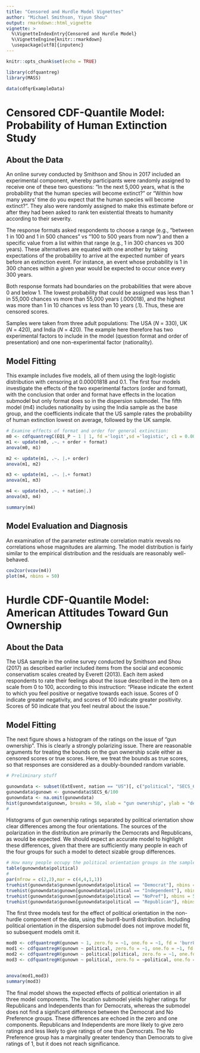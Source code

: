 ---
title: "Censored and Hurdle Model Vignettes"
author: "Michael Smithson, Yiyun Shou"
output: rmarkdown::html_vignette
vignette: >
  %\VignetteIndexEntry{Censored and Hurdle Model}
  %\VignetteEngine{knitr::rmarkdown}
  \usepackage[utf8]{inputenc}
---

```{r setup, include=FALSE}
knitr::opts_chunk$set(echo = TRUE)
```

```{r, echo = FALSE}
library(cdfquantreg)
library(MASS)

data(cdfqrExampleData)
```

# Censored CDF-Quantile Model: Probability of Human Extinction Study
## About the Data 

An online survey conducted by Smithson and Shou in 2017 included an experimental component, whereby participants were randomly assigned to receive one of these two questions: "In the next 5,000 years, what is the probability that the human species will become extinct?" or "Within how many years' time do you expect that the human species will become extinct?". They also were randomly assigned to make this estimate before or after they had been asked to rank ten existential threats to humanity according to their severity.  

The response formats asked respondents to choose a range (e.g., "between 1 in 100 and 1 in 500 chances" vs "100 to 500 years from now") and then a specific value from a list within that range (e.g., 1 in 300 chances vs 300 years).  These alternatives are equated with one another by taking expectations of the probability to arrive at the expected number of years before an extinction event.  For instance, an event whose probability is 1 in 300 chances within a given year would be expected to occur once every 300 years. 

Both response formats had boundaries on the probabilities that were above 0 and below 1. The lowest probability that could be assigned was less than 1 in 55,000 chances vs more than 55,000 years (.000018), and the highest was more than 1 in 10 chances vs less than 10 years (.1). Thus, these are censored scores.  

Samples were taken from three adult populations: The USA ($N$ = 330), UK ($N$ = 420), and India ($N$ = 420). The example here therefore has two experimental factors to include in the model (question format and order of presentation) and one non-experimental factor (nationality). 

## Model Fitting
This example includes five models, all of them using the logit-logistic distribution with censoring at 0.00001818 and 0.1. The first four models investigate the effects of the two experimental factors (order and format), with the conclusion that order and format have effects in the location submodel but only format does so in the dispersion submodel. The fifth model (m4) includes nationality by using the India sample as the base group, and the coefficients indicate that the US sample rates the probability of human extinction lowest on average, followed by the UK sample. 

```{r}
# Examine effects of format and order for general extinction:
m0 <- cdfquantregC(EQ1_P ~ 1 | 1, fd ='logit',sd ='logistic', c1 = 0.00001818, c2 = 0.1,data = ExtEvent)
m1 <- update(m0, .~. + order + format)
anova(m0, m1)

m2 <- update(m1, .~. |.+ order)
anova(m1, m2)

m3 <- update(m1, .~. |.+ format)
anova(m1, m3)

m4 <- update(m3, .~. + nation|.)
anova(m3, m4)

summary(m4)
```

## Model Evaluation and Diagnosis
An examination of the parameter estimate correlation matrix reveals no correlations whose magnitudes are alarming.  The model distribution is fairly similar to the empirical distribution and the residuals are reasonably well-behaved. 

```{r}
cov2cor(vcov(m4))
plot(m4, nbins = 50)

```



# Hurdle CDF-Quantile Model: American Attitudes Toward Gun Ownership
## About the Data 
The USA sample in the online survey conducted by Smithson and Shou (2017) as described earlier included items from the social and economic conservatism scales created by Everett (2013). Each item asked respondents to rate their feelings about the issue described in the item on a scale from 0 to 100, according to this instruction: "Please indicate the extent to which you feel positive or negative towards each issue. Scores of 0 indicate greater negativity, and scores of 100 indicate greater positivity. Scores of 50 indicate that you feel neutral about the issue."  

## Model Fitting 
The next figure shows a histogram of the ratings on the issue of "gun ownership".  This is clearly a strongly polarizing issue. There are reasonable arguments for treating the bounds on the gun ownership scale either as censored scores or true scores.  Here, we treat the bounds as true scores, so that responses are considered as a doubly-bounded random variable. 

```{r, echo = FALSE}
# Preliminary stuff

gunowndata <- subset(ExtEvent, nation == "US")[, c("political", "SECS_6")]
gunowndata$gunown <- gunowndata$SECS_6/100
gunowndata <- na.omit(gunowndata)
hist(gunowndata$gunown, breaks = 50, xlab = "gun ownership", ylab = "density", main = "", col = "red")
# 
```

Histograms of gun ownership ratings separated by political orientation show clear differences among the four orientations. The sources of the polarization in the distribution are primarily the Democrats and Republicans, as would be expected.  We should expect an accurate model to highlight these differences, given that there are sufficiently many people in each of the four groups for such a model to detect sizable group differences. 

```{r}
# How many people occupy the political orientation groups in the sample?
table(gunowndata$political)
# 
par(mfrow = c(2,2),mar = c(4,4,1,1))
truehist(gunowndata$gunown[gunowndata$political == "Democrat"], nbins = 50, main = "Democrat", xlab = "gun ownership", ylab = "density", ylim = c(0,11), col = "red")
truehist(gunowndata$gunown[gunowndata$political == "Independent"], nbins = 50, main = "Independent", xlab = "gun ownership", ylab = "density", ylim = c(0,11), col = "red")
truehist(gunowndata$gunown[gunowndata$political == "NoPref"], nbins = 50, main = "No Preference", xlab = "gun ownership", ylab = "density", ylim = c(0,11), col = "red")
truehist(gunowndata$gunown[gunowndata$political == "Republican"], nbins = 50, main = "Republican", xlab = "gun ownership", ylab = "density", ylim = c(0,11), col = "red")
```

The first three models test for the effect of political orientation in the non-hurdle component of the data, using the burr8-burr8 distribution. Including political orientation in the dispersion submodel does not improve model fit, so subsequent models omit it. 

```{r}
mod0 <- cdfquantregH(gunown ~ 1, zero.fo = ~1, one.fo = ~1, fd = 'burr8', sd = 'burr8', type = 'ZO', data = gunowndata)
mod1 <- cdfquantregH(gunown ~ political, zero.fo = ~1, one.fo = ~1, fd = 'burr8', sd = 'burr8', type = 'ZO', data = gunowndata)
mod2 <- cdfquantregH(gunown ~ political|political, zero.fo = ~1, one.fo = ~1, fd = 'burr8', sd = 'burr8', type = 'ZO', data = gunowndata)
mod3 <- cdfquantregH(gunown ~ political, zero.fo = ~political, one.fo = ~political, fd = 'burr8', sd = 'burr8', type = 'ZO', data = gunowndata)


anova(mod1,mod3)
summary(mod3)
```

The final model shows the expected effects of political orientation in all three model components. The location submodel yields higher ratings for Republicans and Independents than for Democrats, whereas the submodel does not find a significant difference between the Democrat and No Preference groups.  These differences are echoed in the zero and one components.  Republicans and Independents are more likely to give zero ratings and less likely to give ratings of one than Democrats.  The No Preference group has a marginally greater tendency than Democrats to give ratings of 1, but it does not reach significance.  
